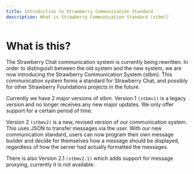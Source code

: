 ```yaml
---
title: Introduction to Strawberry Communication Standard
description: What is Strawberry Communication Standard (stbm)?
---
```


# What is this?
The Strawberry Chat communication system is currently being rewritten.
In order to distinguish between the old system and the new system, we are now introducing the Strawberry Communication System (stbm).
This communication system forms a standard for Strawberry Chat, and possibly for other Strawberry Foundations projects in the future. 

Currently we have 2 major versions of stbm. 
Version 1 `(stbmv1)` is a legacy version and no longer receives any new major updates. We only offer support for a certain period of time.

Version 2 `(stbmv2)` is a new, revised version of our communication system.
This uses JSON to transfer messages via the user.
With our new communication standard, users can now program their own message builder and decide for themselves how a message should be displayed, regardless of how the server had actually formatted the messages. 

There is also Version 2.1 `(stbmv2.1)` which adds support for message proxying, currently it is not available.
